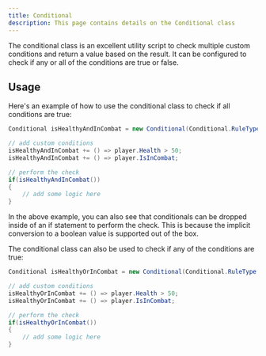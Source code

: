 ```yaml
---
title: Conditional
description: This page contains details on the Conditional class
---
```


The conditional class is an excellent utility script to check multiple custom conditions and return a value based on the result. It can be configured to check if any or all of the conditions are true or false.

## Usage
Here's an example of how to use the conditional class to check if all conditions are true:

```csharp
Conditional isHealthyAndInCombat = new Conditional(Conditional.RuleType.CHECK_ALL_ARE_TRUE);

// add custom conditions
isHealthyAndInCombat += () => player.Health > 50;
isHealthyAndInCombat += () => player.IsInCombat;

// perform the check
if(isHealthyAndInCombat())
{
    // add some logic here
}
```

In the above example, you can also see that conditionals can be dropped inside of an if statement to perform the check. This is because the implicit conversion to a boolean value is supported out of the box.

The conditional class can also be used to check if any of the conditions are true:

```csharp
Conditional isHealthyOrInCombat = new Conditional(Conditional.RuleType.CHECK_ANY_IS_TRUE);

// add custom conditions
isHealthyOrInCombat += () => player.Health > 50;
isHealthyOrInCombat += () => player.IsInCombat;

// perform the check
if(isHealthyOrInCombat())
{
    // add some logic here
}
```

